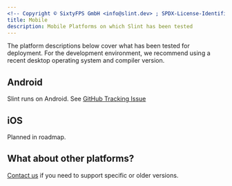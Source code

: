 ```yaml
---
<!-- Copyright © SixtyFPS GmbH <info@slint.dev> ; SPDX-License-Identifier: MIT -->
title: Mobile
description: Mobile Platforms on which Slint has been tested
---
```


The platform descriptions below cover what has been tested for deployment. For the development environment,
we recommend using a recent desktop operating system and compiler version.

## Android

Slint runs on Android. See [GitHub Tracking Issue](https://github.com/slint-ui/slint/issues/46)

## iOS

Planned in roadmap.

## What about other platforms?
[Contact us](https://slint.dev/contact) if you need to support specific or older versions.
